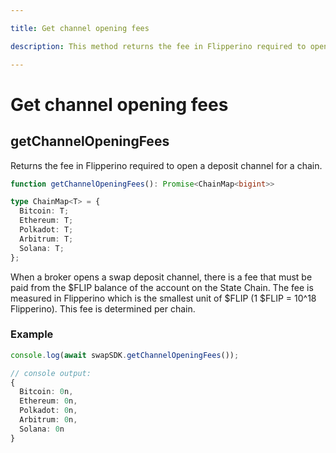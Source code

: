 ```yaml
---

title: Get channel opening fees

description: This method returns the fee in Flipperino required to open a deposit channel for a chain.

---
```


# Get channel opening fees

## getChannelOpeningFees

Returns the fee in Flipperino required to open a deposit channel for a chain.

```typescript copy
function getChannelOpeningFees(): Promise<ChainMap<bigint>>

type ChainMap<T> = {
  Bitcoin: T;
  Ethereum: T;
  Polkadot: T;
  Arbitrum: T;
  Solana: T;
};
```

When a broker opens a swap deposit channel, there is a fee that must be paid
from the \$FLIP balance of the account on the State Chain. The fee is measured in
Flipperino which is the smallest unit of \$FLIP (1 \$FLIP = 10^18 Flipperino).
This fee is determined per chain.

### Example


```typescript copy
console.log(await swapSDK.getChannelOpeningFees());
```

```typescript copy
// console output:
{
  Bitcoin: 0n,
  Ethereum: 0n,
  Polkadot: 0n,
  Arbitrum: 0n,
  Solana: 0n
}
```

